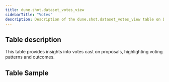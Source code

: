 ```yaml
---
title: dune.shot.dataset_votes_view
sidebarTitle: "Votes"
description: Description of the dune.shot.dataset_votes_view table on Dune
---
```


## Table description

This table provides insights into votes cast on proposals, highlighting voting patterns and outcomes.

## Table Sample


<TableSample tableSchema="dune.shot" tableName="dataset_votes_view" />
